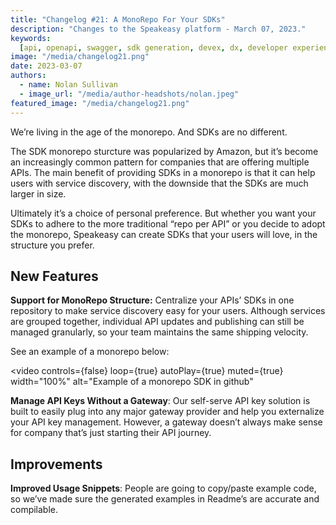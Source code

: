 ```yaml
---
title: "Changelog #21: A MonoRepo For Your SDKs"
description: "Changes to the Speakeasy platform - March 07, 2023."
keywords:
  [api, openapi, swagger, sdk generation, devex, dx, developer experience]
image: "/media/changelog21.png"
date: 2023-03-07
authors:
  - name: Nolan Sullivan
  - image_url: "/media/author-headshots/nolan.jpeg"
featured_image: "/media/changelog21.png"
---
```


We’re living in the age of the monorepo. And SDKs are no different.

The SDK monorepo sturcture was popularized by Amazon, but it’s become an increasingly common pattern for companies that are offering multiple APIs. The main benefit of providing SDKs in a monorepo is that it can help users with service discovery, with the downside that the SDKs are much larger in size.

Ultimately it’s a choice of personal preference. But whether you want your SDKs to adhere to the more traditional “repo per API” or you decide to adopt the monorepo, Speakeasy can create SDKs that your users will love, in the structure you prefer.

## New Features

**Support for MonoRepo Structure:** Centralize your APIs’ SDKs in one repository to make service discovery easy for your users. Although services are grouped together, individual API updates and publishing can still be managed granularly, so your team maintains the same shipping velocity.

See an example of a monorepo below:


<video
  controls={false}
  loop={true}
  autoPlay={true}
  muted={true}
  width="100%"
  alt="Example of a monorepo SDK in github"
>
  <source src={portal_url_1} type="video/mp4" />
</video>

**Manage API Keys Without a Gateway**: Our self-serve API key solution is built to easily plug into any major gateway provider and help you externalize your API key management. However, a gateway doesn’t always make sense for company that’s just starting their API journey.

## Improvements

**Improved Usage Snippets**: People are going to copy/paste example code, so we’ve made sure the generated examples in Readme’s are accurate and compilable.
